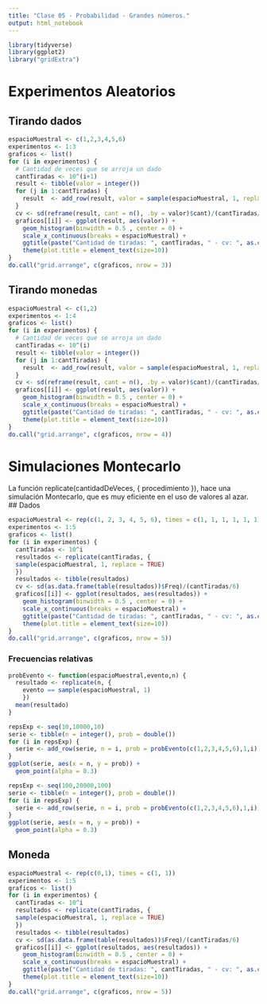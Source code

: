 ```yaml
---
title: "Clase 05 - Probabilidad - Grandes números."
output: html_notebook
---
```


```r
library(tidyverse)
library(ggplot2)
library("gridExtra")
```


# Experimentos Aleatorios
## Tirando dados
```r
espacioMuestral <- c(1,2,3,4,5,6)
experimentos <- 1:3
graficos <- list()
for (i in experimentos) {
  # Cantidad de veces que se arroja un dado
  cantTiradas <- 10^(i+1)
  result <- tibble(valor = integer())
  for (j in 1:cantTiradas) {
    result  <- add_row(result, valor = sample(espacioMuestral, 1, replace = TRUE))
  }
  cv <- sd(reframe(result, cant = n(), .by = valor)$cant)/(cantTiradas/6)
  graficos[[i]] <- ggplot(result, aes(valor)) +
    geom_histogram(binwidth = 0.5 , center = 0) +
    scale_x_continuous(breaks = espacioMuestral) +
    ggtitle(paste("Cantidad de tiradas: ", cantTiradas, " - cv: ", as.character(cv))) + 
    theme(plot.title = element_text(size=10))
}
do.call("grid.arrange", c(graficos, nrow = 3)) 
```

## Tirando monedas
```r
espacioMuestral <- c(1,2)
experimentos <- 1:4
graficos <- list()
for (i in experimentos) {
  # Cantidad de veces que se arroja un dado
  cantTiradas <- 10^(i)
  result <- tibble(valor = integer())
  for (j in 1:cantTiradas) {
    result  <- add_row(result, valor = sample(espacioMuestral, 1, replace = TRUE))
  }
  cv <- sd(reframe(result, cant = n(), .by = valor)$cant)/(cantTiradas/6)
  graficos[[i]] <- ggplot(result, aes(valor)) +
    geom_histogram(binwidth = 0.5 , center = 0) +
    scale_x_continuous(breaks = espacioMuestral) +
    ggtitle(paste("Cantidad de tiradas: ", cantTiradas, " - cv: ", as.character(cv))) + 
    theme(plot.title = element_text(size=10))
}
do.call("grid.arrange", c(graficos, nrow = 4)) 

```

# Simulaciones Montecarlo
La función replicate(cantidadDeVeces, { procedimiento }), hace una simulación Montecarlo, que es muy eficiente en el uso de valores al azar.
## Dados
```r
espacioMuestral <- rep(c(1, 2, 3, 4, 5, 6), times = c(1, 1, 1, 1, 1, 1))
experimentos <- 1:5
graficos <- list()
for (i in experimentos) {
  cantTiradas <- 10^i
  resultados <- replicate(cantTiradas, {
  sample(espacioMuestral, 1, replace = TRUE)
  })
  resultados <- tibble(resultados)
  cv <- sd(as.data.frame(table(resultados))$Freq)/(cantTiradas/6)
  graficos[[i]] <- ggplot(resultados, aes(resultados)) +
    geom_histogram(binwidth = 0.5 , center = 0) +
    scale_x_continuous(breaks = espacioMuestral) +
    ggtitle(paste("Cantidad de tiradas: ", cantTiradas, " - cv: ", as.character(cv))) + 
    theme(plot.title = element_text(size=10))
}
do.call("grid.arrange", c(graficos, nrow = 5)) 
```
### Frecuencias relativas
```r
probEvento <- function(espacioMuestral,evento,n) {
  resultado <- replicate(n, {
    evento == sample(espacioMuestral, 1)
    })
  mean(resultado)
}
```


```r
repsExp <- seq(10,10000,10)
serie <- tibble(n = integer(), prob = double())
for (i in repsExp) {
  serie <- add_row(serie, n = i, prob = probEvento(c(1,2,3,4,5,6),1,i))
}
ggplot(serie, aes(x = n, y = prob)) + 
  geom_point(alpha = 0.3)
```

```r
repsExp <- seq(100,20000,100)
serie <- tibble(n = integer(), prob = double())
for (i in repsExp) {
  serie <- add_row(serie, n = i, prob = probEvento(c(1,2,3,4,5,6),1,i))
}
ggplot(serie, aes(x = n, y = prob)) + 
  geom_point(alpha = 0.3)
```

## Moneda
```r
espacioMuestral <- rep(c(0,1), times = c(1, 1))
experimentos <- 1:5
graficos <- list()
for (i in experimentos) {
  cantTiradas <- 10^i
  resultados <- replicate(cantTiradas, {
  sample(espacioMuestral, 1, replace = TRUE)
  })
  resultados <- tibble(resultados)
  cv <- sd(as.data.frame(table(resultados))$Freq)/(cantTiradas/6)
  graficos[[i]] <- ggplot(resultados, aes(resultados)) +
    geom_histogram(binwidth = 0.5 , center = 0) +
    scale_x_continuous(breaks = espacioMuestral) +
    ggtitle(paste("Cantidad de tiradas: ", cantTiradas, " - cv: ", as.character(cv))) + 
    theme(plot.title = element_text(size=10))
}
do.call("grid.arrange", c(graficos, nrow = 5)) 
```

